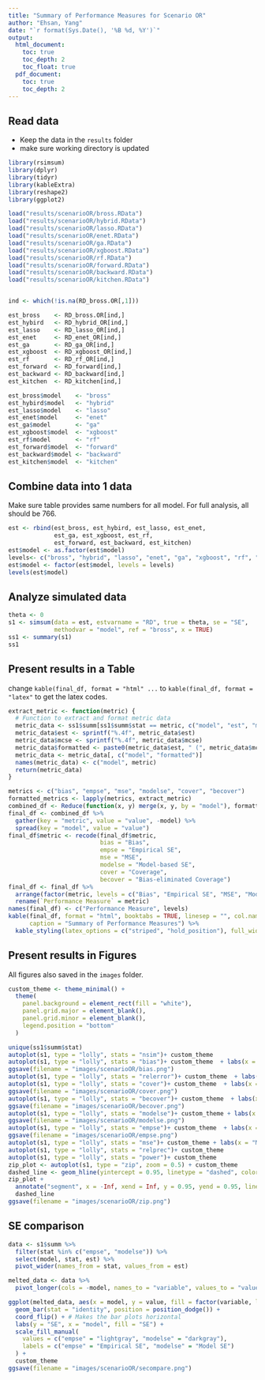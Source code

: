 ```yaml
---
title: "Summary of Performance Measures for Scenario OR"
author: "Ehsan, Yang"
date: "`r format(Sys.Date(), '%B %d, %Y')`"
output:
  html_document:
    toc: true
    toc_depth: 2
    toc_float: true
  pdf_document:
    toc: true
    toc_depth: 2
---
```



## Read data

- Keep the data in the `results` folder
- make sure working directory is updated

```r
library(rsimsum)
library(dplyr)
library(tidyr)
library(kableExtra)
library(reshape2)
library(ggplot2)

load("results/scenarioOR/bross.RData")
load("results/scenarioOR/hybrid.RData")
load("results/scenarioOR/lasso.RData")
load("results/scenarioOR/enet.RData")
load("results/scenarioOR/ga.RData")
load("results/scenarioOR/xgboost.RData")
load("results/scenarioOR/rf.RData")
load("results/scenarioOR/forward.RData")
load("results/scenarioOR/backward.RData")
load("results/scenarioOR/kitchen.RData")


ind <- which(!is.na(RD_bross.OR[,1]))

est_bross    <- RD_bross.OR[ind,]
est_hybird   <- RD_hybrid_OR[ind,]
est_lasso    <- RD_lasso_OR[ind,]
est_enet     <- RD_enet_OR[ind,]
est_ga       <- RD_ga_OR[ind,]
est_xgboost  <- RD_xgboost_OR[ind,]
est_rf       <- RD_rf_OR[ind,]
est_forward  <- RD_forward[ind,]
est_backward <- RD_backward[ind,]
est_kitchen  <- RD_kitchen[ind,]

est_bross$model    <- "bross"
est_hybird$model   <- "hybrid"
est_lasso$model    <- "lasso"
est_enet$model     <- "enet"
est_ga$model       <- "ga"
est_xgboost$model  <- "xgboost"
est_rf$model       <- "rf"
est_forward$model  <- "forward"
est_backward$model <- "backward"
est_kitchen$model  <- "kitchen"
```


## Combine data into 1 data

Make sure table provides same numbers for all model. For full analysis, all should be 766.

```r
est <- rbind(est_bross, est_hybird, est_lasso, est_enet, 
             est_ga, est_xgboost, est_rf,
             est_forward, est_backward, est_kitchen)
est$model <- as.factor(est$model)
levels<- c("bross", "hybrid", "lasso", "enet", "ga", "xgboost", "rf", "forward", "backward", "kitchen")
est$model <- factor(est$model, levels = levels)
levels(est$model)
```


## Analyze simulated data

```r
theta <- 0
s1 <- simsum(data = est, estvarname = "RD", true = theta, se = "SE", 
             methodvar = "model", ref = "bross", x = TRUE)
ss1 <- summary(s1)
ss1
```

## Present results in a Table

change `kable(final_df, format = "html" ...` to `kable(final_df, format = "latex"` to get the latex codes.

```r
extract_metric <- function(metric) {
  # Function to extract and format metric data
  metric_data <- ss1$summ[ss1$summ$stat == metric, c("model", "est", "mcse")]
  metric_data$est <- sprintf("%.4f", metric_data$est)
  metric_data$mcse <- sprintf("%.4f", metric_data$mcse)
  metric_data$formatted <- paste0(metric_data$est, " (", metric_data$mcse, ")")
  metric_data <- metric_data[, c("model", "formatted")]
  names(metric_data) <- c("model", metric)
  return(metric_data)
}

metrics <- c("bias", "empse", "mse", "modelse", "cover", "becover")
formatted_metrics <- lapply(metrics, extract_metric)
combined_df <- Reduce(function(x, y) merge(x, y, by = "model"), formatted_metrics)
final_df <- combined_df %>%
  gather(key = "metric", value = "value", -model) %>%
  spread(key = "model", value = "value")
final_df$metric <- recode(final_df$metric,
                          bias = "Bias",
                          empse = "Empirical SE",
                          mse = "MSE",
                          modelse = "Model-based SE",
                          cover = "Coverage",
                          becover = "Bias-eliminated Coverage")
final_df <- final_df %>%
  arrange(factor(metric, levels = c("Bias", "Empirical SE", "MSE", "Model-based SE", "Coverage", "Bias-eliminated Coverage"))) %>%
  rename(`Performance Measure` = metric)
names(final_df) <- c("Performance Measure", levels)
kable(final_df, format = "html", booktabs = TRUE, linesep = "", col.names = c("Performance Measure", levels),
      caption = "Summary of Performance Measures") %>%
  kable_styling(latex_options = c("striped", "hold_position"), full_width = FALSE)
```


## Present results in Figures

All figures also saved in the `images` folder.

```r
custom_theme <- theme_minimal() + 
  theme(
    panel.background = element_rect(fill = "white"),  
    panel.grid.major = element_blank(),              
    panel.grid.minor = element_blank(),              
    legend.position = "bottom"                      
  )

unique(ss1$summ$stat)
autoplot(s1, type = "lolly", stats = "nsim")+ custom_theme
autoplot(s1, type = "lolly", stats = "bias")+ custom_theme  + labs(x = "Bias")
ggsave(filename = "images/scenarioOR/bias.png")
autoplot(s1, type = "lolly", stats = "relerror")+ custom_theme  + labs(x = "Relative % error")
autoplot(s1, type = "lolly", stats = "cover")+ custom_theme  + labs(x = "95% coverage")
ggsave(filename = "images/scenarioOR/cover.png")
autoplot(s1, type = "lolly", stats = "becover")+ custom_theme  + labs(x = "95% bias-eliminated coverage")
ggsave(filename = "images/scenarioOR/becover.png")
autoplot(s1, type = "lolly", stats = "modelse")+ custom_theme + labs(x = "Model SE")
ggsave(filename = "images/scenarioOR/modelse.png")
autoplot(s1, type = "lolly", stats = "empse")+ custom_theme  + labs(x = "Empirical SE")
ggsave(filename = "images/scenarioOR/empse.png")
autoplot(s1, type = "lolly", stats = "mse")+ custom_theme + labs(x = "MSE")
autoplot(s1, type = "lolly", stats = "relprec")+ custom_theme
autoplot(s1, type = "lolly", stats = "power")+ custom_theme
zip_plot <- autoplot(s1, type = "zip", zoom = 0.5) + custom_theme
dashed_line <- geom_hline(yintercept = 0.95, linetype = "dashed", color = "blue")
zip_plot + 
  annotate("segment", x = -Inf, xend = Inf, y = 0.95, yend = 0.95, linetype = "dashed", color = "blue") +
  dashed_line
ggsave(filename = "images/scenarioOR/zip.png")
```

## SE comparison

```r
data <- s1$summ %>%
  filter(stat %in% c("empse", "modelse")) %>%
  select(model, stat, est) %>%
  pivot_wider(names_from = stat, values_from = est)

melted_data <- data %>%
  pivot_longer(cols = -model, names_to = "variable", values_to = "value")

ggplot(melted_data, aes(x = model, y = value, fill = factor(variable, levels = c("empse", "modelse")))) +
  geom_bar(stat = "identity", position = position_dodge()) +
  coord_flip() + # Makes the bar plots horizontal
  labs(y = "SE", x = "model", fill = "SE") +
  scale_fill_manual(
    values = c("empse" = "lightgray", "modelse" = "darkgray"), 
    labels = c("empse" = "Empirical SE", "modelse" = "Model SE")
  ) +
  custom_theme
ggsave(filename = "images/scenarioOR/secompare.png")
```

